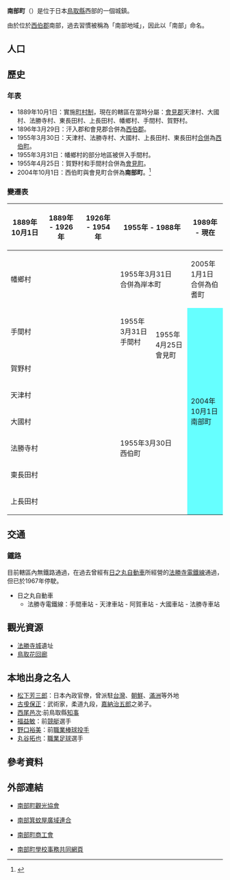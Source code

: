 {{日本町村
| 自治體名=南部
| 町村=町
| 圖像 = [[File:Tottori_Hanakairo-Flower_Park.JPG|240px]]
| 圖像說明=[[鳥取縣立鳥取花迴廊公園|鳥取縣立鳥取花迴廊公園]]與[[大山_(鳥取縣)|大山]]（角盤山）
| 町村章=[[File:Emblem_of_Nanbu,_Tottori.jpg|100px]]
| 日文原名=南部町
| 平假名=なんぶちょう
| 羅馬字拼音=Nanbu-chō
| 都道府縣=鳥取縣
| 支廳=
| 郡=西伯郡
| 編號=31389-1
| 面積=114.03
| 邊界未定=
| 人口=11,732
| 統計時間=2011年12月31日
| 自治體=[[米子市|米子市]]、[[伯耆町|伯耆町]]、[[日南町|日南町]]、[[日野町_(鳥取縣)|日野町]]<br>'''[[島根縣|島根縣]]'''：[[安來市|安來市]]
| 樹=
| 花=[[櫻花|櫻花]]
| 鳥=[[三寶鳥|三寶鳥]]
| 其他象徵物=
| 其他象徵=
| 首長=坂本昭文
| 卸任日期=2012年10月23日
| 議員數=14
| 郵遞區號=683-0351
| 所在地=西伯郡南部町法勝寺377-1
| 電話號碼=859-66-3112
| 外部連結=http://www.town.nanbu.tottori.jp/
| 經度=
| 緯度=
| 地圖=[[File:Nanbu_in_Tottori_Prefecture_Ja.svg|250px]]
| 註記=人口：[http://www.town.nanbu.tottori.jp/ 南部町官方網頁]
}}
'''南部町'''（{{jpn|j=南部町|hg=なんぶちょう|rm=Nanbu chō|f=y}}）是位于日本[[鳥取縣|鳥取縣]]西部的一個城鎮。

由於位於[[西伯郡|西伯郡]]南部，過去習慣被稱為「南部地域」，因此以「南部」命名。

== 人口 ==

{{日本人口統計| location=Nanbu, Tottori| name=南部町}}

==歷史==
===年表===
* 1889年10月1日：實施[[町村制|町村制]]，現在的轄區在當時分屬：[[會見郡|會見郡]]天津村、大國村、法勝寺村、東長田村、上長田村、幡鄉村、手間村、賀野村。
* 1896年3月29日：汗入郡和會見郡合併為[[西伯郡|西伯郡]]。
* 1955年3月30日：天津村、法勝寺村、大國村、上長田村、東長田村[[市町村合併|合併]]為[[西伯町|西伯町]]。
* 1955年3月31日：幡鄉村的部分地區被併入手間村。
* 1955年4月25日：賀野村和手間村合併為[[會見町|會見町]]。
* 2004年10月1日：西伯町與會見町合併為'''南部町'''。<ref>{{cite web| title=概要・沿革| url=http://www.town.nanbu.tottori.jp/p/admin/chosei/gaiyo/| publisher=南部町公所| language=ja| accessdate=2012-01-24| archive-date=2012-02-12| archive-url=https://web.archive.org/web/20120212205815/http://www.town.nanbu.tottori.jp/p/admin/chosei/gaiyo/| dead-url=no}}</ref>

===變遷表===
{| class="wikitable" style="font-size:x-small"
! 1889年10月1日
! 1889年 - 1926年
! 1926年 - 1954年
! colspan=2 | 1955年 - 1988年
! 1989年 - 現在
! 現在
|-
| rowspan=2 colspan=3 | <br>幡鄉村<br><br>
| colspan=2 | 1955年3月31日<br />合併為岸本町
| colspan=2 | 2005年1月1日<br />合併為伯耆町
|-
| rowspan=2 | 1955年3月31日<br />手間村
| rowspan=3 | 1955年4月25日<br />會見町
| rowspan=8 colspan=2 style="background-color:#6ff;" | 2004年10月1日<br />南部町
|-
| colspan=3 | 手間村
|-
| colspan=4 | 賀野村
|-
| colspan=3 | 天津村
| rowspan=5 colspan=2 | 1955年3月30日<br />西伯町
|-
| colspan=3 | 大國村
|-
| colspan=3 | 法勝寺村
|-
| colspan=3 | 東長田村
|-
| colspan=3 | 上長田村
|}

==交通==
===鐵路===
目前轄區內無鐵路通過，在過去曾經有[[日之丸自動車|日之丸自動車]]所經營的[[法勝寺電鐵線|法勝寺電鐵線]]通過，但已於1967年停駛。

* 日之丸自動車
** 法勝寺電鐵線：手間車站 - 天津車站 - 阿賀車站 - 大國車站 - 法勝寺車站

==觀光資源==
* [[法勝寺城|法勝寺城]]遺址
* [[鳥取花回廊|鳥取花回廊]]

==本地出身之名人==
* [[松下芳三郎|松下芳三郎]]：日本內政官僚，曾派駐[[台灣|台灣]]、[[朝鮮|朝鮮]]、[[滿洲國|滿洲]]等外地
* [[古曵保正|古曵保正]]：武術家，柔道九段，[[嘉納治五郎|嘉納治五郎]]之弟子。
* [[西尾邑次|西尾邑次]]:前鳥取縣[[知事|知事]]
* [[福益敏|福益敏]]：前[[競艇|競艇]]選手
* [[野口裕美|野口裕美]]：前[[職業棒球|職業棒球]][[投手|投手]]
* [[丸谷拓也|丸谷拓也]]：[[職業足球|職業足球]]選手

== 參考資料 ==
{{Reflist}}

==外部連結==
{{commonscat|Nanbu, Tottori}}
* {{Ja}} [http://www.town.nanbu.tottori.jp/kanko/ 南部町觀光協會]{{Wayback|url=http://www.town.nanbu.tottori.jp/kanko/ |date=20120224163948 }}
* {{Ja}} [http://www.nan-mino.jp/ 南部箕蚊屋廣域連合]{{Wayback|url=http://www.nan-mino.jp/ |date=20110722114123 }}
* {{Ja}} [http://www.town.nanbu.tottori.jp/shokokai/ 南部町商工會]{{Wayback|url=http://www.town.nanbu.tottori.jp/shokokai/ |date=20111111155838 }}
* {{Ja}} [http://cmsweb1.torikyo.ed.jp/nanbu-jimu/ 南部町學校事務共同網頁]{{Wayback|url=http://cmsweb1.torikyo.ed.jp/nanbu-jimu/ |date=20110722103324 }}

{{鳥取縣}}{{Authority control}}